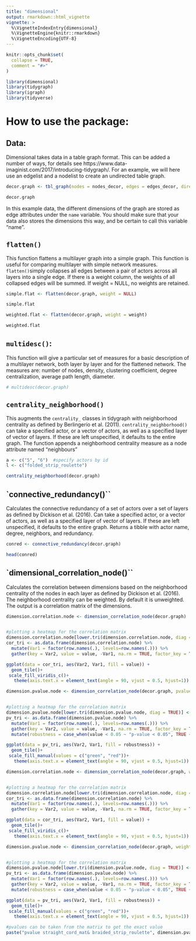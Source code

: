 ```yaml
---
title: "dimensional"
output: rmarkdown::html_vignette
vignette: >
  %\VignetteIndexEntry{dimensional}
  %\VignetteEngine{knitr::rmarkdown}
  %\VignetteEncoding{UTF-8}
---
```


```r
knitr::opts_chunk$set(
  collapse = TRUE,
  comment = "#>"
)
```

```r
library(dimensional)
library(tidygraph)
library(igraph)
library(tidyverse)
```
# How to use the package:
## Data:
Dimensional takes data in a table graph format. This can be added a number of ways, for details see https://www.data-imaginist.com/2017/introducing-tidygraph/. For an example, we will here use an edgelist and a nodelist to create an undirected table graph.
```r
decor.graph <- tbl_graph(nodes = nodes_decor, edges = edges_decor, directed = FALSE)

decor.graph
```
In this example data, the different dimensions of the graph are stored as edge attributes under the `name` variable. You should make sure that your data also stores the dimensions this way, and be certain to call this variable "name".

## `flatten()`
This function flattens a multilayer graph into a simple graph. This function is useful for comparing multilayer with simple network measures. 
`flatten()`simply collapses all edges between a pair of actors across all layers into a single edge. If there is a weight column, the weights of all collapsed edges will be summed. If weight = NULL, no weights are retained. 
```r
simple.flat <- flatten(decor.graph, weight = NULL)

simple.flat

weighted.flat <- flatten(decor.graph, weight = weight)

weighted.flat
```
## `multidesc()`: 
This function will give a particular set of measures for a basic description of a multilayer network, both layer by layer and for the flattened network. The measures are: number of nodes, density, clustering coefficient, degree centralization, average path length, diameter.
```r
# multidesc(decor.graph)
```

## `centrality_neighborhood()`
This augments the `centrality_` classes in tidygraph with neighborhood centrality as defined by Berlingerio et al. (2011). `centrality_neighborhood()` can take a specified actor, or a vector of actors, as well as a specified layer of vector of layers. If these are left unspecified, it defaults to the entire graph. The function appends a neighborhood centrality measure as a node attribute named "neighbours"
```r
a <- c("5", "6")  #specify actors by id
l <- c("folded_strip_roulette")

centrality_neighborhood(decor.graph)

```
## `connective_redundancy()``
Calculates the connective redundancy of a set of actors over a set of layers as defined by Dickison et al. (2016). Can take a specified actor, or a vector of actors, as well as a specified layer of vector of layers. If these are left unspecified, it defaults to the entire graph. Returns a tibble with actor name, degree, neighbors, and redundancy.
```r
conred <- connective_redundancy(decor.graph)

head(conred)
```

## `dimensional_correlation_node()``
Calculates the correlation between dimensions based on the neighborhood centrality of the nodes in each layer as defined by Dickison et al. (2016). The neighborhood centrality can be weighted. By default it is unweighted. The output is a correlation matrix of the dimensions.
```r
dimension.correlation.node <- dimension_correlation_node(decor.graph) 


#plotting a heatmap for the correlation matrix
dimension.correlation.node[lower.tri(dimension.correlation.node, diag = TRUE)] <- NA
cor_tri <- as.data.frame(dimension.correlation.node) %>% 
  mutate(Var1 = factor(row.names(.), levels=row.names(.))) %>% 
  gather(key = Var2, value = value, -Var1, na.rm = TRUE, factor_key = TRUE) 

ggplot(data = cor_tri, aes(Var2, Var1, fill = value)) + 
  geom_tile()+
 scale_fill_viridis_c()+
   theme(axis.text.x = element_text(angle = 90, vjust = 0.5, hjust=1))

dimension.pvalue.node <- dimension_correlation_node(decor.graph, pvalue = TRUE)[[2]] 


#plotting a heatmap for the correlation matrix
dimension.pvalue.node[lower.tri(dimension.pvalue.node, diag = TRUE)] <- NA
pv_tri <- as.data.frame(dimension.pvalue.node) %>% 
  mutate(Var1 = factor(row.names(.), levels=row.names(.))) %>% 
  gather(key = Var2, value = value, -Var1, na.rm = TRUE, factor_key = TRUE) %>% 
  mutate(robustness = case_when(value < 0.05 ~ "p-value < 0.05", TRUE ~ "p-value > 0.05"))

ggplot(data = pv_tri, aes(Var2, Var1, fill = robustness)) + 
  geom_tile()+
 scale_fill_manual(values = c("green", "red"))+
   theme(axis.text.x = element_text(angle = 90, vjust = 0.5, hjust=1))

dimension.correlation.node <- dimension_correlation_node(decor.graph, weight = TRUE) 


#plotting a heatmap for the correlation matrix
dimension.correlation.node[lower.tri(dimension.correlation.node, diag = TRUE)] <- NA
cor_tri <- as.data.frame(dimension.correlation.node) %>% 
  mutate(Var1 = factor(row.names(.), levels=row.names(.))) %>% 
  gather(key = Var2, value = value, -Var1, na.rm = TRUE, factor_key = TRUE) 

ggplot(data = cor_tri, aes(Var2, Var1, fill = value)) + 
  geom_tile()+
 scale_fill_viridis_c()+
   theme(axis.text.x = element_text(angle = 90, vjust = 0.5, hjust=1))

dimension.pvalue.node <- dimension_correlation_node(decor.graph, weight = TRUE, pvalue = TRUE)[[2]] 


#plotting a heatmap for the correlation matrix
dimension.pvalue.node[lower.tri(dimension.pvalue.node, diag = TRUE)] <- NA
pv_tri <- as.data.frame(dimension.pvalue.node) %>% 
  mutate(Var1 = factor(row.names(.), levels=row.names(.))) %>% 
  gather(key = Var2, value = value, -Var1, na.rm = TRUE, factor_key = TRUE) %>% 
  mutate(robustness = case_when(value < 0.05 ~ "p-value < 0.05", TRUE ~ "p-value > 0.05"))

ggplot(data = pv_tri, aes(Var2, Var1, fill = robustness)) + 
  geom_tile()+
 scale_fill_manual(values = c("green", "red"))+
   theme(axis.text.x = element_text(angle = 90, vjust = 0.5, hjust=1))

#pvalues can be taken from the matrix to get the exact value
paste("pvalue straight_cord_mat& braided_strip_roulette", dimension.pvalue.node["straight_cord_mat", "braided_strip_roulette"])

```

